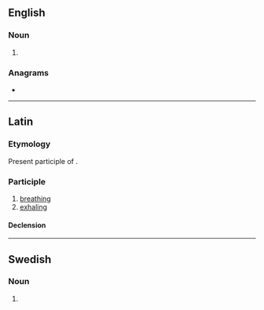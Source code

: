 ==English==

===Noun===
{{head|en|noun form}}

# {{plural of|spiran|lang=en}}

===Anagrams===
* {{anagrams|en|a=ainprss|spinars|sprains}}

----

==Latin==

===Etymology===
Present participle of {{m|la|spīrō}}.

===Participle===
{{la-part|spīrāns}}

# [[breathing]]
# [[exhaling]]

====Declension====
{{la-adecl|spīrāns<3-P+>}}

----

==Swedish==

===Noun===
{{head|sv|noun form}}

# {{sv-noun-form-def-gen|spira}}